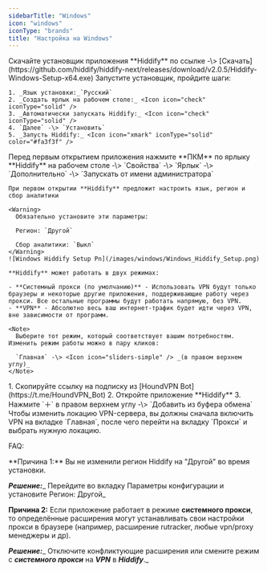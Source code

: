 ```yaml
---
sidebarTitle: "Windows"
icon: "windows"
iconType: "brands"
title: "Настройка на Windows"
---
```


<Steps>
  <Step title="Загрузка приложения">
    Скачайте установщик приложения **Hiddify** по ссылке -\> [Скачать](https://github.com/hiddify/hiddify-next/releases/download/v2.0.5/Hiddify-Windows-Setup-x64.exe)
  </Step>
  <Step title="Установка приложения">
    Запустите установщик, пройдите шаги:

    1. _Язык установки:_`Русский`
    2. _Создать ярлык на рабочем столе:_ <Icon icon="check" iconType="solid" />
    3. _Автоматически запускать Hiddify:_ <Icon icon="check" iconType="solid" />
    4. `Далее` -\> `Установить`
    5. _Запусть Hiddify:_ <Icon icon="xmark" iconType="solid" color="#fa3f3f" />
  </Step>
  <Step title="Настройка приложения">
    Перед первым открытием приложения нажмите **ПКМ** по ярлыку **Hiddify** на рабочем столе -\> `Свойства` -\> `Ярлык` -\> `Дополнительно` -\> `Запускать от имени администратора` <Icon icon="check" iconType="solid" />

    При первом открытии **Hiddify** предложит настроить язык, регион и сбор аналитики

    <Warning>
      Обязательно установите эти параметры:

      Регион: `Другой`

      Сбор аналитики: `Выкл`
    </Warning>
    ![Windows Hiddify Setup Pn](/images/windows/Windows_Hiddify_Setup.png)

    **Hiddify** может работать в двух режимах:

    - **Системный прокси (по умолчанию)** - Использовать VPN будут только браузеры и некоторые другие приложения, поддерживающие работу через прокси. Все остальные программы будут работать напрямую, без VPN.
    - **VPN** - Абсолютно весь ваш интернет-трафик будет идти через VPN, вне зависимости от программ.

    <Note>
      Выберите тот режим, который соответствует вашим потребностям. Изменить режим работы можно в пару кликов:

      `Главная` -\> <Icon icon="sliders-simple" /> _(в правом верхнем углу)_
    </Note>
  </Step>
  <Step title="Добавление подписки">
    1. Скопируйте ссылку на подписку из [HoundVPN Bot](https://t.me/HoundVPN_Bot)
    2. Откройте приложение **Hiddify**
    3. Нажмите `＋` в правом верхнем углу -\> `Добавить из буфера обмена`
  </Step>
  <Step title="Изменение локации">
    Чтобы изменить локацию VPN-сервера, вы должны сначала включить VPN на вкладке `Главная`, после чего перейти на вкладку `Прокси` и выбрать нужную локацию.
  </Step>
</Steps>

FAQ:

<Accordion title="Я включаю VPN, но 2ip показывает Россию" icon="arrows-to-dot" iconType="regular">
  **Причина 1:** Вы не изменили регион Hiddify на "Другой" во время установки. 

  **_Решение:_**_ Перейдите во вкладку Параметры конфигурации и установите Регион: Другой_

  **Причина 2:** Если приложение работает в режиме **системного прокси**, то определённые расширения могут устанавливать свои настройки прокси в браузере (например, расширение rutracker, любые vpn/proxy менеджеры и др).

  **_Решение:_**_ Отключите конфликтующие расширения или смените режим с _**_системного прокси_**_ на _**_VPN_**_ в _**_Hiddify_**_._
</Accordion>